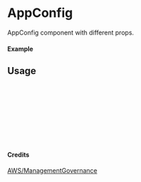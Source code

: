 
<Meta of={AppConfig} title="AWS/ManagementGovernance/AppConfig" />

# AppConfig

AppConfig component with different props.

#### Example

<Canvas of={AppConfig.Primary} />

## Usage

```ts
import { AppConfig } from "yadl-ui";

const Example = () => {
  return (
      <AppConfig />
  );
};

export default Example;
```

#### Credits
[AWS/ManagementGovernance](https://aws-icons.com/)
